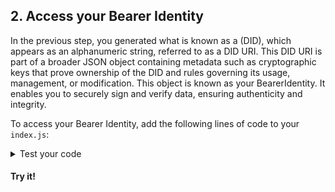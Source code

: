 
<section class="docs-section">

## 2. Access your Bearer Identity

In the previous step, you generated what is known as a (DID), which appears as an alphanumeric string, referred to as a DID URI. 
This DID URI is part of a broader JSON object containing metadata such as cryptographic keys that prove ownership of the DID and rules governing its usage, management, or modification. 
This object is known as your BearerIdentity. It enables you to securely sign and verify data, ensuring authenticity and integrity.

To access your Bearer Identity, add the following lines of code to your `index.js`:

<CodeSnippet snippetName="getBearerId" />

<details>
    <summary>Test your code</summary>

Wanna see the identity you just created?

In index.js, add the following line and save your file:

```js
console.log(alice);
```

Then from the terminal, run:
```bash
node index.js
```

You'll see the full identity. It should resemble the output below:

```bash
BearerIdentity { // nested objects and properties here }
```
</details>

#### Try it!

</section>

